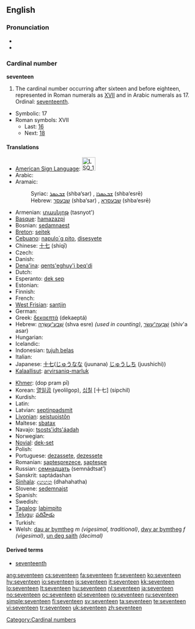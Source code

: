 ==English==

===Pronunciation===
* {{audio|en-us-seventeen.ogg|Audio (US)}}
* {{rhymes|iːn}}

===Cardinal number===
'''seventeen'''

# The cardinal number occurring after sixteen and before eighteen, represented in Roman numerals as [[XVII]] and in Arabic numerals as 17.  Ordinal: [[seventeenth]].
* Symbolic: 17
* Roman symbols: XVII
** Last: [[sixteen|16]]
** Next: [[eighteen|18]]

====Translations====
{{top}}
* [[American Sign Language]]: [[Image:LSQ 17.jpg|35px]]
* Arabic: {{Arab|[[سبعة عشر]]}} {{IPAchar|(sábʕaʈ ʕášar)}}
* Aramaic:
*: Syriac: [[ܫܒܥܣܪ]] (shba‘sar) {{m}}, [[ܫܒܥܣܪܐ]] (shba‘esrē) {{f}}
*: Hebrew: [[שבעסר]] (shba‘sar) {{m}}, [[שבעסרא]] (shba‘esrē) {{f}}
* Armenian: [[տասնյոթ]] (tasnyot')
* [[Basque]]: [[hamazazpi]]
* Bosnian: [[sedamnaest]]
* [[Breton]]: [[seitek]]
* [[Cebuano]]: [[napulo`g pito]], [[disesyete]]
* Chinese: [[十七]] (shíqī)
* Czech: {{t-|cs|sedmnáct}}
* Danish: {{t+|da|sytten}}
* [[Dena'ina]]: [[qents'eghuy'i beq'di]]
* Dutch: {{t+|nl|zeventien|f}}
* Esperanto: [[dek sep]]
* Estonian: {{t-|et|seitseteist}}
* Finnish: {{t+|fi|seitsemäntoista}}
* French: {{t+|fr|dix-sept|m}}
* [[West Frisian]]: [[santjin]]
* German: {{t+|de|siebzehn|f}}
* Greek: [[δεκαεπτά]] (dekaeptá)
* Hebrew: [[שבע עשרה|שְׁבַע־עֶשְׂרֵה]] (shva esre) {{f}} ''(used in counting)'', [[שבעה עשר|שִׁבְעָה־עָשָׂר]] (shiv'a asar) {{m}}
* Hungarian: {{t+|hu|tizenhét}}
* Icelandic: {{t+|is|sautján}}
* Indonesian: [[tujuh belas]]
* Italian: {{t+|it|diciassette}}
* Japanese: [[十七]]([[じゅうなな]] (juunana) [[じゅうしち]] (juushichi))
* [[Kalaallisut]]: [[arvirsaniq-marluk]]
{{mid}}
* [[Khmer]]: {{Khmr|[[ដប់ប្រាំពីរ]]}} (dop pram pī)
* Korean: [[열일곱]] (yeolilgop), [[십칠]] [十七] (sipchil)
* Kurdish: {{KUchar|[[حه‌ڤده‌]]}}
* Latin: {{t+|la|septendecim}}
* Latvian: [[septiņpadsmit]]
* [[Livonian]]: [[seistuoistõn]]
* Maltese: [[sbatax]]
* Navajo: [[tsosts'idts'áadah]]
* Norwegian: {{t+|no|sytten}}
* [[Novial]]: [[dek-set]]
* Polish: {{t+|pl|siedemnaście}}
* Portuguese: [[dezassete]], [[dezessete]]
* Romanian: [[şaptesprezece]], [[şapteşpe]] {{italbrac|informal}}
* Russian: [[семнадцать]] (semnádtsat’)
* Sanskrit: saptádashan
* [[Sinhala]]: [[දහහත]] (dhahahatha)
* Slovene: [[sedemnajst]]
* Spanish: {{t+|es|diecisiete}}
* Swedish: {{t+|sv|sjutton}}
* [[Tagalog]]: [[labimpito]]
* [[Telugu]]: [[పదిహేడు]]
* Turkish: {{t+|tr|on yedi}}
* Welsh: [[dau ar bymtheg]] ''m (vigesimal, traditional)'', [[dwy ar bymtheg]] ''f (vigesimal)'', [[un deg saith]] ''(decimal)''
{{bottom}}

====Derived terms====
* [[seventeenth]]

[[Category:Cardinal numbers]]

[[ang:seventeen]]
[[cs:seventeen]]
[[fa:seventeen]]
[[fr:seventeen]]
[[ko:seventeen]]
[[hy:seventeen]]
[[io:seventeen]]
[[is:seventeen]]
[[it:seventeen]]
[[kk:seventeen]]
[[lo:seventeen]]
[[lt:seventeen]]
[[hu:seventeen]]
[[nl:seventeen]]
[[ja:seventeen]]
[[no:seventeen]]
[[oc:seventeen]]
[[pl:seventeen]]
[[ro:seventeen]]
[[ru:seventeen]]
[[simple:seventeen]]
[[fi:seventeen]]
[[sv:seventeen]]
[[ta:seventeen]]
[[te:seventeen]]
[[vi:seventeen]]
[[tr:seventeen]]
[[uk:seventeen]]
[[zh:seventeen]]